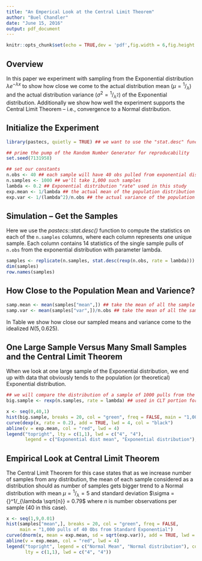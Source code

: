 ```yaml
---
title: "An Emperical Look at the Central Limit Theorem"
author: "Buel Chandler"
date: "June 15, 2016"
output: pdf_document
---
```


```r
knitr::opts_chunk$set(echo = TRUE,dev = 'pdf',fig.width = 6,fig.height = 4)
```

## Overview

In this paper we experiment with sampling from the Exponential distribution $\lambda e^{-\lambda x}$ to show how close we come to the actual distribution mean ($\mu = {}^1/_\lambda$) and the actual distribution variance ($\sigma^2 = {}^1/_{\lambda^2}$) of the Exponential distribution. Additionally we show how well the experiment supports the Central Limit Theorem -- i.e., convergence to a Normal distribution.

## Initialize the Experiment

```r
library(pastecs, quietly = TRUE) ## we want to use the "stat.desc" function

## prime the pump of the Random Number Generator for reproducability
set.seed(7131958) 

## set our constants
n.obs <- 40 ## each sample will have 40 obs pulled from exponential distribution
n.samples <- 1000 ## we'll take 1,000 such samples
lambda <- 0.2 ## Exponential distribution "rate" used in this study
exp.mean <- 1/lambda ## the actual mean of the population distribution
exp.var <- 1/(lambda^2)/n.obs ## the actual variance of the population distribution
```

## Simulation -- Get the Samples 

Here we use the *pastecs::stat.desc()* function to compute the statistics on each of the `n.samples` columns, where each column represents one unique sample. Each column contains 14 statistics of the single sample pulls of `n.obs` from the exponential distribution with parameter lambda.

```r
samples <- replicate(n.samples, stat.desc(rexp(n.obs, rate = lambda)))
dim(samples)
row.names(samples)
```
\newpage
## How Close to the Population Mean and Varience? 

```r
samp.mean <- mean(samples["mean",]) ## take the mean of all the sample means
samp.var <- mean(samples["var",])/n.obs ## take the mean of all the sample variances
```

In Table \ref{table:compare} we show how close our sampled means and variance come to the idealized $N(5,0.625)$.

\begin{table}[ht]
\caption{Exponential Theoretical vs. Empirical}
\centering
\begin{tabular}{c c c }
\hline
 & Mean & Variance  \\ [0.5ex] % inserts table %heading
\hline
Theoretical &`r exp.mean` & `r exp.var` \\
Samples     & `r round(samp.mean, digits=3)` & `r round(samp.var, digits=3)` \\
Absolute Deltas & `r round(abs(samp.mean-exp.mean), digits=3)` & `r round(abs(samp.var-exp.var), digits=3)` \\ 
\hline
\end{tabular}
\label{table:compare}
\end{table}

## One Large Sample Versus Many Small Samples and the Central Limit Theorem 

When we look at one large sample of the Exponential distribution, we end up with data that obviously tends to the population (or theoretical) Exponential distribution. 

```r
## we will compare the distribution of a sample of 1000 pulls from the Exponential distribution
big.sample <- rexp(n.samples, rate = lambda) ## used in CLT portion for comparison

x <- seq(0,40,1)
hist(big.sample, breaks = 20, col = "green", freq = FALSE, main = "1,000 pulls from Standard Exponential")
curve(dexp(x, rate = 0.2), add = TRUE, lwd = 4, col = "black")
abline(v = exp.mean, col = "red", lwd = 4)
legend("topright", lty = c(1,1), lwd = c("4", "4"),
       legend = c("Exponential dist mean", "Exponential distribution"), col = c("red", "black"))
```

## Empirical Look at Central Limit Theorem

The Central Limit Theorem for this case states that as we increase number of samples from any distribution, the mean of each sample considered as a distribution should as number of samples gets bigger trend to a Normal distribution with mean $\mu = {}^1/_\lambda = 5$ and standard deviation $\sigma = {}^1/_{\lambda \sqrt{n}} = 0.79$ where $n$ is number observations per sample (40 in this case).


```r
x <- seq(1,9,0.01)
hist(samples["mean",], breaks = 20, col = "green", freq = FALSE,
     main = "1,000 pulls of 40 Obs from Standard Exponential")
curve(dnorm(x, mean = exp.mean, sd = sqrt(exp.var)), add = TRUE, lwd = 4, col = "black")
abline(v = exp.mean, col = "red", lwd = 4)
legend("topright", legend = c("Normal Mean", "Normal distribution"), col = c("red", "black"),
       lty = c(1,1), lwd = c("4", "4"))

```

